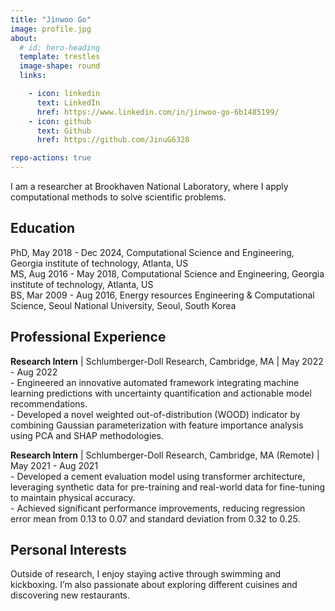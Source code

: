 ```yaml
---
title: "Jinwoo Go"
image: profile.jpg
about:
  # id: hero-heading
  template: trestles
  image-shape: round
  links:

    - icon: linkedin
      text: LinkedIn
      href: https://www.linkedin.com/in/jinwoo-go-6b1485199/
    - icon: github
      text: Github
      href: https://github.com/JinuG6328

repo-actions: true
---
```


<!-- ::: {#hero-heading} -->

I am a researcher at Brookhaven National Laboratory, where I apply computational methods to solve scientific problems.


## Education
PhD,  May 2018 - Dec 2024, Computational Science and Engineering, Georgia institute of technology, Atlanta, US <br>
MS,  Aug 2016 - May 2018, Computational Science and Engineering, Georgia institute of technology, Atlanta, US <br>
BS,  Mar 2009 - Aug 2016, Energy resources Engineering & Computational Science, Seoul National University, Seoul, South Korea


## Professional Experience
**Research Intern** | Schlumberger-Doll Research, Cambridge, MA | May 2022 - Aug 2022 <br>
- Engineered an innovative automated framework integrating machine learning predictions with uncertainty quantification and actionable model recommendations. <br>
- Developed a novel weighted out-of-distribution (WOOD) indicator by combining Gaussian parameterization with feature importance analysis using PCA and SHAP methodologies. <br>

**Research Intern** | Schlumberger-Doll Research, Cambridge, MA (Remote) | May 2021 - Aug 2021 <br>
- Developed a cement evaluation model using transformer architecture, leveraging synthetic data for pre-training and real-world data for fine-tuning to maintain physical accuracy. <br>
- Achieved significant performance improvements, reducing regression error mean from 0.13 to 0.07 and standard deviation from 0.32 to 0.25. <br>


## Personal Interests
Outside of research, I enjoy staying active through swimming and kickboxing. 
I'm also passionate about exploring different cuisines and discovering new restaurants.

<!-- ::: -->


